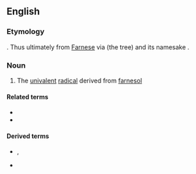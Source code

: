 ==English==

===Etymology===
{{suffix|farnesol|yl|lang=en}}. Thus ultimately from [[Farnese]] via {{taxlink|Acacia farnesiana|species|noshow=1|ver=170130}} (the {{vern|sweet acacia}} tree) and its namesake {{w|Odoardo Cardinal Farnese}}.

===Noun===
{{en-noun}}

# {{lb|en|biochemistry}} The [[univalent]] [[radical]] derived from [[farnesol]]

====Related terms====
* {{l|en|farnesene}}
* {{l|en|farnesoid}}

====Derived terms====
* {{l|en|farnesyl pyrophosphate}}, {{l|en|farnesylpyrophosphate}}
* {{l|en|farnesyltransferase}}